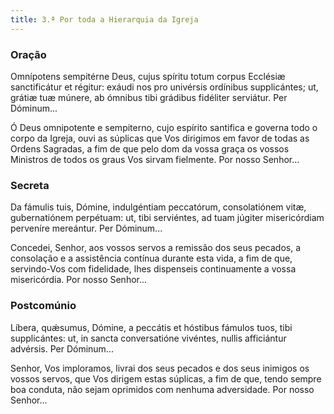 ```yaml
---
title: 3.ª Por toda a Hierarquia da Igreja
---
```


### Oração

<div class="side-by-side not-content">

Omnípotens sempitérne Deus, cujus spíritu totum corpus Ecclésiæ sanctificátur et régitur: exáudi nos pro univérsis ordínibus supplicántes; ut, grátiæ tuæ múnere, ab ómnibus tibi grádibus fidéliter serviátur. Per Dóminum...

Ó Deus omnipotente e sempiterno, cujo espírito santifica e governa todo o corpo da Igreja, ouvi as súplicas que Vos dirigimos em favor de todas as Ordens Sagradas, a fim de que pelo dom da vossa graça os vossos Ministros de todos os graus Vos sirvam fielmente. Por nosso Senhor...

</div>

### Secreta

<div class="side-by-side not-content">

Da fámulis tuis, Dómine, indulgéntiam peccatórum, consolatiónem vitæ, gubernatiónem perpétuam: ut, tibi serviéntes, ad tuam júgiter misericórdiam perveníre mereántur. Per Dóminum...

Concedei, Senhor, aos vossos servos a remissão dos seus pecados, a consolação e a assistência contínua durante esta vida, a fim de que, servindo-Vos com fidelidade, lhes dispenseis continuamente a vossa misericórdia. Por nosso Senhor...

</div>

### Postcomúnio

<div class="side-by-side not-content">

Líbera, quǽsumus, Dómine, a peccátis et hóstibus fámulos tuos, tibi supplicántes: ut, in sancta conversatióne vivéntes, nullis afficiántur advérsis. Per Dóminum...

Senhor, Vos imploramos, livrai dos seus pecados e dos seus inimigos os vossos servos, que Vos dirigem estas súplicas, a fim de que, tendo sempre boa conduta, não sejam oprimidos com nenhuma adversidade. Por nosso Senhor...

</div>
